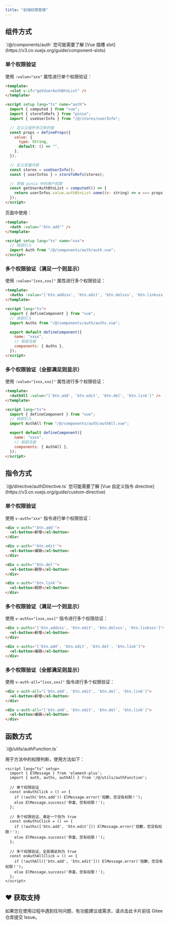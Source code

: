 ```yaml
---
title: "前端权限管理"
---
```


## 组件方式

<Card title="组件位置" icon="code">
  `/@/components/auth`
</Card>

<Note>
您可能需要了解 [Vue 插槽 slot](https://v3.cn.vuejs.org/guide/component-slots)
</Note>

### 单个权限验证

使用 `:value="xxx"` 属性进行单个权限验证：

```html
<template>
  <slot v-if="getUserAuthBtnList" />
</template>

<script setup lang="ts" name="auth">
  import { computed } from "vue";
  import { storeToRefs } from "pinia";
  import { useUserInfo } from "/@/stores/userInfo";

  // 定义父组件传过来的值
  const props = defineProps({
    value: {
      type: String,
      default: () => "",
    },
  });

  // 定义变量内容
  const stores = useUserInfo();
  const { userInfos } = storeToRefs(stores);

  // 获取 pinia 中的用户权限
  const getUserAuthBtnList = computed(() => {
    return userInfos.value.authBtnList.some((v: string) => v === props.value);
  });
</script>
```

页面中使用：

```html
<template>
  <Auth :value="'btn.add'" />
</template>

<script setup lang="ts" name="xxx">
  // 局部引入
  import Auth from "/@/components/auth/auth.vue";
</script>
```

### 多个权限验证（满足一个则显示）

使用 `:value="[xxx,xxx]"` 属性进行多个权限验证：

```html
<template>
  <Auths :value="['btn.addsss', 'btn.edit', 'btn.delsss', 'btn.linksss']" />
</template>

<script lang="ts">
  import { defineComponent } from "vue";
  // 局部引入
  import Auths from "/@/components/auth/auths.vue";

  export default defineComponent({
    name: "xxxx",
    // 局部注册
    components: { Auths },
  });
</script>
```

### 多个权限验证（全部满足则显示）

使用 `:value="[xxx,xxx]"` 属性进行多个权限验证：

```html
<template>
  <AuthAll :value="['btn.add', 'btn.edit', 'btn.del', 'btn.link']" />
</template>

<script lang="ts">
  import { defineComponent } from "vue";
  // 局部引入
  import AuthAll from "/@/components/auth/authAll.vue";

  export default defineComponent({
    name: "xxxx",
    // 局部注册
    components: { AuthAll },
  });
</script>
```

## 指令方式

<Card title="指令位置" icon="code">
  `/@/directive/authDirective.ts`
</Card>

<Note>
您可能需要了解 [Vue 自定义指令 directive](https://v3.cn.vuejs.org/guide/custom-directive)
</Note>

### 单个权限验证

使用 `v-auth="xxx"` 指令进行单个权限验证：

```html
<div v-auth="'btn.add'">
  <el-button>新增</el-button>
</div>

<div v-auth="'btn.edit'">
  <el-button>编辑</el-button>
</div>

<div v-auth="'btn.del'">
  <el-button>删除</el-button>
</div>

<div v-auth="'btn.link'">
  <el-button>跳转</el-button>
</div>
```

### 多个权限验证（满足一个则显示）

使用 `v-auths="[xxx,xxx]"` 指令进行多个权限验证：

```html
<div v-auths="['btn.addsss', 'btn.edit', 'btn.delsss', 'btn.linksss']">
  <el-button>新增</el-button>
</div>

<div v-auths="['btn.add', 'btn.edit', 'btn.del', 'btn.link']">
  <el-button>编辑</el-button>
</div>
```

### 多个权限验证（全部满足则显示）

使用 `v-auth-all="[xxx,xxx]"` 指令进行多个权限验证：

```html
<div v-auth-all="['btn.add', 'btn.edit', 'btn.del', 'btn.link']">
  <el-button>新增</el-button>
</div>

<div v-auth-all="['btn.add', 'btn.edit', 'btn.del', 'btn.link']">
  <el-button>编辑</el-button>
</div>
```

## 函数方式

<Card title="方法位置" icon="code">
  `/@/utils/authFunction.ts`
</Card>

用于方法中的权限判断，使用方法如下：

```vue
<script lang="ts" setup>
  import { ElMessage } from 'element-plus';
  import { auth, auths, authAll } from '/@/utils/authFunction';

  // 单个权限验证
  const onAuthClick = () => {
    if (!auth('btn.add')) ElMessage.error('抱歉，您没有权限！');
    else ElMessage.success('恭喜，您有权限！');
  };
  
  // 多个权限验证，满足一个则为 true
  const onAuthsClick = () => {
    if (!auths(['btn.add', 'btn.edit'])) ElMessage.error('抱歉，您没有权限！');
    else ElMessage.success('恭喜，您有权限！');
  };
  
  // 多个权限验证，全部满足则为 true
  const onAuthAllClick = () => {
    if (!authAll(['btn.add', 'btn.edit'])) ElMessage.error('抱歉，您没有权限！');
    else ElMessage.success('恭喜，您有权限！');
  };
</script>
```

## ♥️ 获取支持
<Card title="遇到问题？" horizontal icon="link" href="https://gitee.com/log4j/pig/issues">
  如果您在使用过程中遇到任何问题、有功能建议或需求，请点击此卡片前往 Gitee 仓库提交 Issue。
</Card>

